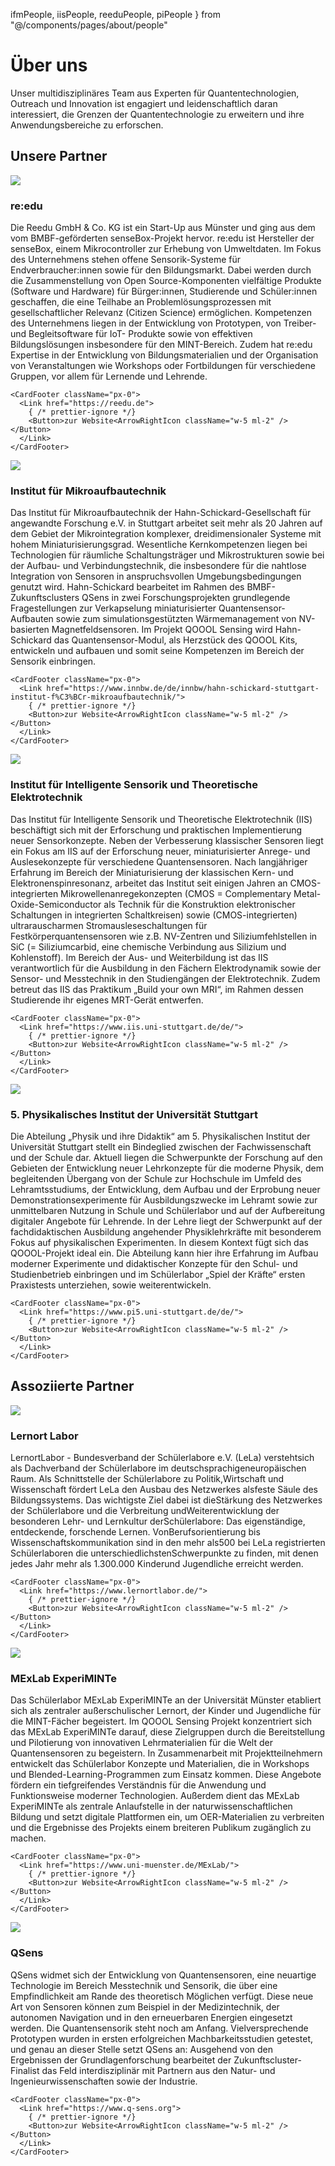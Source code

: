   ifmPeople,
  iisPeople,
  reeduPeople,
  piPeople
} from "@/components/pages/about/people"

# Über uns

Unser multidisziplinäres Team aus Experten für Quantentechnologien, Outreach und Innovation ist engagiert und leidenschaftlich daran interessiert, die Grenzen der Quantentechnologie zu erweitern und ihre Anwendungsbereiche zu erforschen.

## Unsere Partner

<Card>
  <CardContent>

<Image src={reeduLogo} width={200} />

### re:edu

Die Reedu GmbH & Co. KG ist ein Start-Up aus Münster und ging aus dem vom BMBF-geförderten
senseBox-Projekt hervor. re:edu ist Hersteller der senseBox, einem Mikrocontroller
zur Erhebung von Umweltdaten. Im Fokus des Unternehmens stehen offene Sensorik-Systeme
für Endverbraucher:innen sowie für den Bildungsmarkt. Dabei werden durch die Zusammenstellung
von Open Source-Komponenten vielfältige Produkte (Software und Hardware) für Bürger:innen,
Studierende und Schüler:innen geschaffen, die eine Teilhabe an Problemlösungsprozessen
mit gesellschaftlicher Relevanz (Citizen Science) ermöglichen. Kompetenzen des Unternehmens
liegen in der Entwicklung von Prototypen, von Treiber- und Begleitsoftware für IoT-
Produkte sowie von effektiven Bildungslösungen insbesondere für den MINT-Bereich.
Zudem hat re:edu Expertise in der Entwicklung von Bildungsmaterialien und der Organisation
von Veranstaltungen wie Workshops oder Fortbildungen für verschiedene Gruppen, vor
allem für Lernende und Lehrende.

<div className="flex flex-row items-center justify-start my-10 w-full">
  <AnimatedTooltip items={reeduPeople} />
</div>

    <CardFooter className="px-0">
      <Link href="https://reedu.de">
        { /* prettier-ignore */}
        <Button>zur Website<ArrowRightIcon className="w-5 ml-2" /></Button>
      </Link>
    </CardFooter>

  </CardContent>

</Card>

<div className="h-20" />

<Card>
  <CardContent>

<Image src={ifmLogo} width={200} className="rounded-none" />

### Institut für Mikroaufbautechnik

Das Institut für Mikroaufbautechnik der Hahn-Schickard-Gesellschaft für angewandte Forschung e.V. in Stuttgart arbeitet seit mehr als 20 Jahren auf dem Gebiet der Mikrointegration komplexer, dreidimensionaler Systeme mit hohem Miniaturisierungsgrad. Wesentliche Kernkompetenzen liegen bei Technologien für räumliche Schaltungsträger und Mikrostrukturen sowie bei der Aufbau- und Verbindungstechnik, die insbesondere für die nahtlose Integration von Sensoren in anspruchsvollen Umgebungsbedingungen genutzt wird. Hahn-Schickard bearbeitet im Rahmen des BMBF-Zukunftsclusters QSens in zwei Forschungsprojekten grundlegende Fragestellungen zur Verkapselung miniaturisierter Quantensensor-Aufbauten sowie zum simulationsgestützten Wärmemanagement von NV-basierten Magnetfeldsensoren. Im Projekt QOOOL Sensing wird Hahn-Schickard das Quantensensor-Modul, als Herzstück des QOOOL Kits, entwickeln und aufbauen und somit seine Kompetenzen im Bereich der Sensorik einbringen.

<div className="flex flex-row items-center justify-start my-10 w-full">
  <AnimatedTooltip items={ifmPeople} />
</div>

    <CardFooter className="px-0">
      <Link href="https://www.innbw.de/de/innbw/hahn-schickard-stuttgart-institut-f%C3%BCr-mikroaufbautechnik/">
        { /* prettier-ignore */}
        <Button>zur Website<ArrowRightIcon className="w-5 ml-2" /></Button>
      </Link>
    </CardFooter>

  </CardContent>

</Card>

<div className="h-20" />

<Card>
  <CardContent className="pt-6">

<Image src={iisLogo} width={200} className="rounded" />

### Institut für Intelligente Sensorik und Theoretische Elektrotechnik

Das Institut für Intelligente Sensorik und Theoretische Elektrotechnik (IIS) beschäftigt sich mit der Erforschung und praktischen Implementierung neuer Sensorkonzepte. Neben der Verbesserung klassischer Sensoren liegt ein Fokus am IIS auf der Erforschung neuer, miniaturisierter Anrege- und Auslesekonzepte für verschiedene Quantensensoren. Nach langjähriger Erfahrung im Bereich der Miniaturisierung der klassischen Kern- und Elektronenspinresonanz, arbeitet das Institut seit einigen Jahren an CMOS-integrierten Mikrowellenanregekonzepten (CMOS = Complementary Metal-Oxide-Semiconductor als Technik für die Konstruktion elektronischer Schaltungen in integrierten Schaltkreisen) sowie (CMOS-integrierten) ultrarauscharmen Stromausleseschaltungen für Festkörperquantensensoren wie z.B. NV-Zentren und Siliziumfehlstellen in SiC (= Siliziumcarbid, eine chemische Verbindung aus Silizium und Kohlenstoff). Im Bereich der Aus- und Weiterbildung ist das IIS verantwortlich für die Ausbildung in den Fächern Elektrodynamik sowie der Sensor- und Messtechnik in den Studiengängen der Elektrotechnik. Zudem betreut das IIS das Praktikum „Build your own MRI“, im Rahmen dessen Studierende ihr eigenes MRT-Gerät entwerfen.

<div className="flex flex-row items-center justify-start my-10 w-full">
  <AnimatedTooltip items={iisPeople} />
</div>

    <CardFooter className="px-0">
      <Link href="https://www.iis.uni-stuttgart.de/de/">
        { /* prettier-ignore */}
        <Button>zur Website<ArrowRightIcon className="w-5 ml-2" /></Button>
      </Link>
    </CardFooter>

  </CardContent>

</Card>

<div className="h-32" />
<Card>
  <CardContent>

<Image src={piLogo} width={200} />

### 5. Physikalisches Institut der Universität Stuttgart

Die Abteilung „Physik und ihre Didaktik“ am 5. Physikalischen Institut der Universität Stuttgart stellt ein Bindeglied zwischen der Fachwissenschaft und der Schule dar. Aktuell liegen die Schwerpunkte der Forschung auf den Gebieten der Entwicklung neuer Lehrkonzepte für die moderne Physik, dem begleitenden Übergang von der Schule zur Hochschule im Umfeld des Lehramtsstudiums, der Entwicklung, dem Aufbau und der Erprobung neuer Demonstrationsexperimente für Ausbildungszwecke im Lehramt sowie zur unmittelbaren Nutzung in Schule und Schülerlabor und auf der Aufbereitung digitaler Angebote für Lehrende. In der Lehre liegt der Schwerpunkt auf der fachdidaktischen Ausbildung angehender Physiklehrkräfte mit besonderem Fokus auf physikalischen Experimenten. In diesem Kontext fügt sich das QOOOL-Projekt ideal ein. Die Abteilung kann hier ihre Erfahrung im Aufbau moderner Experimente und didaktischer Konzepte für den Schul- und Studienbetrieb einbringen und im Schülerlabor „Spiel der Kräfte“ ersten Praxistests unterziehen, sowie weiterentwickeln.

<div className="flex flex-row items-center justify-start my-10 w-full">
  <AnimatedTooltip items={piPeople} />
</div>

    <CardFooter className="px-0">
      <Link href="https://www.pi5.uni-stuttgart.de/de/">
        { /* prettier-ignore */}
        <Button>zur Website<ArrowRightIcon className="w-5 ml-2" /></Button>
      </Link>
    </CardFooter>

  </CardContent>

</Card>

<div className="h-20" />

## Assoziierte Partner

<Card>
  <CardContent className="pt-6">

<Image src={lelaLogo} width={200} className="rounded bg-white" />

### Lernort Labor

LernortLabor - Bundesverband der Schülerlabore e.V. (LeLa) verstehtsich als Dachverband der Schülerlabore im deutschsprachigeneuropäischen Raum. Als Schnittstelle der Schülerlabore zu Politik,Wirtschaft und Wissenschaft fördert LeLa den Ausbau des Netzwerkes alsfeste Säule des Bildungssystems. Das wichtigste Ziel dabei ist dieStärkung des Netzwerkes der Schülerlabore und die Verbreitung undWeiterentwicklung der besonderen Lehr- und Lernkultur derSchülerlabore: Das eigenständige, entdeckende, forschende Lernen. VonBerufsorientierung bis Wissenschaftskommunikation sind in den mehr als500 bei LeLa registrierten Schülerlaboren die unterschiedlichstenSchwerpunkte zu finden, mit denen jedes Jahr mehr als 1.300.000 Kinderund Jugendliche erreicht werden.

    <CardFooter className="px-0">
      <Link href="https://www.lernortlabor.de/">
        { /* prettier-ignore */}
        <Button>zur Website<ArrowRightIcon className="w-5 ml-2" /></Button>
      </Link>
    </CardFooter>

  </CardContent>

</Card>

<div className="h-20" />

<Card>
  <CardContent className="pt-6">

<Image src={mexlabLogo} width={200} className="rounded bg-white" />

### MExLab ExperiMINTe

Das Schülerlabor MExLab ExperiMINTe an der Universität Münster etabliert sich als zentraler außerschulischer Lernort, der Kinder und Jugendliche für die MINT-Fächer begeistert. Im QOOOL Sensing Projekt konzentriert sich das MExLab ExperiMINTe darauf, diese Zielgruppen durch die Bereitstellung und Pilotierung von innovativen Lehrmaterialien für die Welt der Quantensensoren zu begeistern. In Zusammenarbeit mit Projektteilnehmern entwickelt das Schülerlabor Konzepte und Materialien, die in Workshops und Blended-Learning-Programmen zum Einsatz kommen. Diese Angebote fördern ein tiefgreifendes Verständnis für die Anwendung und Funktionsweise moderner Technologien. Außerdem dient das MExLab ExperiMINTe als zentrale Anlaufstelle in der naturwissenschaftlichen Bildung und setzt digitale Plattformen ein, um OER-Materialien zu verbreiten und die Ergebnisse des Projekts einem breiteren Publikum zugänglich zu machen.

    <CardFooter className="px-0">
      <Link href="https://www.uni-muenster.de/MExLab/">
        { /* prettier-ignore */}
        <Button>zur Website<ArrowRightIcon className="w-5 ml-2" /></Button>
      </Link>
    </CardFooter>

  </CardContent>

</Card>

<div className="h-20" />

<Card>
  <CardContent className="pt-6">

<Image src={qsensLogo} width={200} className="rounded bg-white" />

### QSens

QSens widmet sich der Entwicklung von Quantensensoren, eine neuartige Technologie im Bereich Messtechnik und Sensorik, die über eine Empfindlichkeit am Rande des theoretisch Möglichen verfügt. Diese neue Art von Sensoren können zum Beispiel in der Medizintechnik, der autonomen Navigation und in den erneuerbaren Energien eingesetzt werden. Die Quantensensorik steht noch am Anfang. Vielversprechende Prototypen wurden in ersten erfolgreichen Machbarkeitsstudien getestet, und genau an dieser Stelle setzt QSens an: Ausgehend von den Ergebnissen der Grundlagenforschung bearbeitet der Zukunftscluster-Finalist das Feld interdisziplinär mit Partnern aus den Natur- und Ingenieurwissenschaften sowie der Industrie.

    <CardFooter className="px-0">
      <Link href="https://www.q-sens.org">
        { /* prettier-ignore */}
        <Button>zur Website<ArrowRightIcon className="w-5 ml-2" /></Button>
      </Link>
    </CardFooter>

  </CardContent>

</Card>
